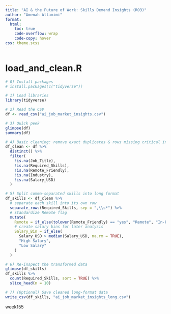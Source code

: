 ```yaml
---
title: "AI & the Future of Work: Skills Demand Insights (RO3)"
author: "Amenah Altamimi"
format:
  html:
    toc: true
    code-overflow: wrap
    code-copy: hover
css: theme.scss
---
```



# load_and_clean.R

```r

# 0) Install packages 
# install.packages(c("tidyverse"))

# 1) Load libraries
library(tidyverse)

# 2) Read the CSV 
df <- read_csv("ai_job_market_insights.csv")

# 3) Quick peek
glimpse(df)
summary(df)

# 4) Basic cleaning: remove exact duplicates & rows missing critical info
df_clean <- df %>%
  distinct() %>% 
  filter(
    !is.na(Job_Title), 
    !is.na(Required_Skills),
    !is.na(Remote_Friendly),
    !is.na(Industry),
    !is.na(Salary_USD)
  )

# 5) Split comma-separated skills into long format
df_skills <- df_clean %>%
  # separate each skill into its own row
  separate_rows(Required_Skills, sep = ",\\s*") %>%
  # standardize Remote flag
  mutate(
    Remote = if_else(tolower(Remote_Friendly) == "yes", "Remote", "In-Person"),
    # create salary bins for later analysis
    Salary_Bin = if_else(
      Salary_USD > median(Salary_USD, na.rm = TRUE),
      "High Salary",
      "Low Salary"
    )
  )

# 6) Re‐inspect the transformed data
glimpse(df_skills)
df_skills %>% 
  count(Required_Skills, sort = TRUE) %>% 
  slice_head(n = 10)

# 7) (Optional) Save cleaned long‐format data
write_csv(df_skills, "ai_job_market_insights_long.csv")

```

week155